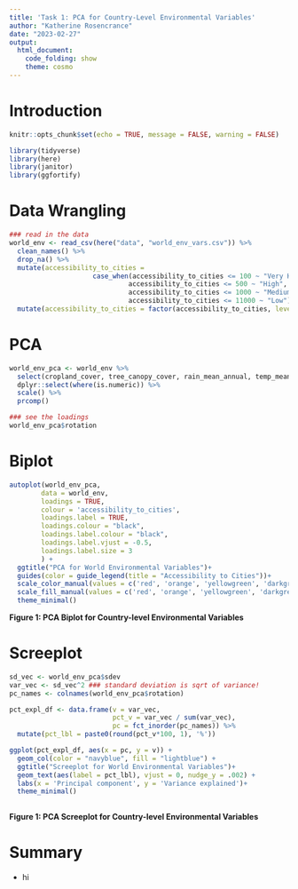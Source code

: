 ```yaml
---
title: 'Task 1: PCA for Country-Level Environmental Variables'
author: "Katherine Rosencrance"
date: "2023-02-27"
output:
  html_document: 
    code_folding: show
    theme: cosmo
---
```

# Introduction

```r
knitr::opts_chunk$set(echo = TRUE, message = FALSE, warning = FALSE)

library(tidyverse)
library(here)
library(janitor)
library(ggfortify)

```

# Data Wrangling
```r
### read in the data
world_env <- read_csv(here("data", "world_env_vars.csv")) %>% 
  clean_names() %>% 
  drop_na() %>%
  mutate(accessibility_to_cities =
                     case_when(accessibility_to_cities <= 100 ~ "Very High", 
                              accessibility_to_cities <= 500 ~ "High",
                              accessibility_to_cities <= 1000 ~ "Medium",
                              accessibility_to_cities <= 11000 ~ "Low")) %>% 
  mutate(accessibility_to_cities = factor(accessibility_to_cities, levels = c('Low', 'Medium', 'High', 'Very High')))

```

# PCA
```r
world_env_pca <- world_env %>%
  select(cropland_cover, tree_canopy_cover, rain_mean_annual, temp_mean_annual, wind, cloudiness) %>% 
  dplyr::select(where(is.numeric)) %>%
  scale() %>%
  prcomp()

### see the loadings
world_env_pca$rotation
```

# Biplot
```r
autoplot(world_env_pca,
     	data = world_env,
     	loadings = TRUE,
     	colour = 'accessibility_to_cities',
     	loadings.label = TRUE,
     	loadings.colour = "black",
     	loadings.label.colour = "black",
     	loadings.label.vjust = -0.5,
     	loadings.label.size = 3
     	) +
  ggtitle("PCA for World Environmental Variables")+
  guides(color = guide_legend(title = "Accessibility to Cities"))+
  scale_color_manual(values = c('red', 'orange', 'yellowgreen', 'darkgreen')) +
  scale_fill_manual(values = c('red', 'orange', 'yellowgreen', 'darkgreen')) +
  theme_minimal()

```

**Figure 1: PCA Biplot for Country-level Environmental Variables ** 


# Screeplot
```r
sd_vec <- world_env_pca$sdev
var_vec <- sd_vec^2 ### standard deviation is sqrt of variance!
pc_names <- colnames(world_env_pca$rotation)

pct_expl_df <- data.frame(v = var_vec,
                          pct_v = var_vec / sum(var_vec),
                          pc = fct_inorder(pc_names)) %>%
  mutate(pct_lbl = paste0(round(pct_v*100, 1), '%'))

ggplot(pct_expl_df, aes(x = pc, y = v)) +
  geom_col(color = "navyblue", fill = "lightblue") +
  ggtitle("Screeplot for World Environmental Variables")+
  geom_text(aes(label = pct_lbl), vjust = 0, nudge_y = .002) +
  labs(x = 'Principal component', y = 'Variance explained')+
  theme_minimal()
  
```

**Figure 1: PCA Screeplot for Country-level Environmental Variables ** 

# Summary
* hi

